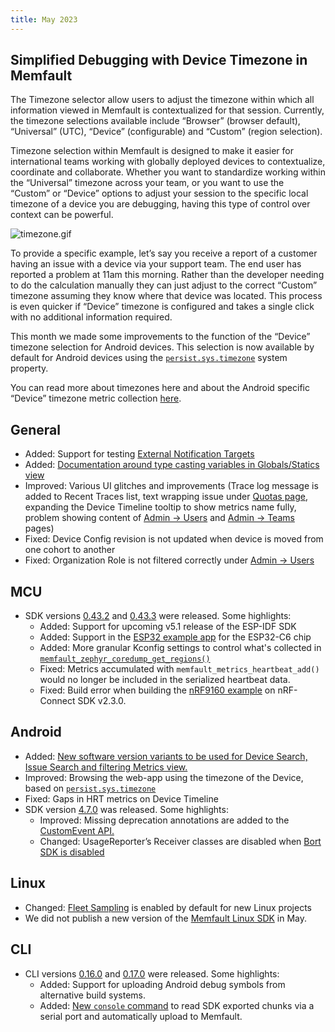 ```yaml
---
title: May 2023
---
```


## Simplified Debugging with Device Timezone in Memfault

The Timezone selector allow users to adjust the timezone within which all
information viewed in Memfault is contextualized for that session. Currently,
the timezone selections available include “Browser” (browser default),
“Universal” (UTC), “Device” (configurable) and “Custom” (region selection).

Timezone selection within Memfault is designed to make it easier for
international teams working with globally deployed devices to contextualize,
coordinate and collaborate. Whether you want to standardize working within the
“Universal” timezone across your team, or you want to use the “Custom” or
“Device” options to adjust your session to the specific local timezone of a
device you are debugging, having this type of control over context can be
powerful.

![timezone.gif](/img/blog/2023-05-31-Timezone.gif)

To provide a specific example, let’s say you receive a report of a customer
having an issue with a device via your support team. The end user has reported a
problem at 11am this morning. Rather than the developer needing to do the
calculation manually they can just adjust to the correct “Custom” timezone
assuming they know where that device was located. This process is even quicker
if “Device” timezone is configured and takes a single click with no additional
information required.

This month we made some improvements to the function of the “Device” timezone
selection for Android devices. This selection is now available by default for
Android devices using the
[`persist.sys.timezone`](/docs/android/android-builtin-metrics/#system-properties)
system property.

You can read more about timezones here and about the Android specific “Device”
timezone metric collection
[here](/docs/android/android-builtin-metrics/#system-properties).

<!-- truncate -->

## General

- Added: Support for testing
  [External Notification Targets](https://app.memfault.com/organizations/-/projects/-/settings/notifications/externals?new)
- Added:
  [Documentation around type casting variables in Globals/Statics view](/docs/platform/trace-details/#type-casting)
- Improved: Various UI glitches and improvements (Trace log message is added to
  Recent Traces list, text wrapping issue under
  [Quotas page](https://app.memfault.com/organizations/-/projects/-/settings/quotas),
  expanding the Device Timeline tooltip to show metrics name fully, problem
  showing content of
  [Admin → Users](https://app.memfault.com/organizations/-/settings/users) and
  [Admin → Teams](https://app.memfault.com/organizations/-/settings/teams)
  pages)
- Fixed: Device Config revision is not updated when device is moved from one
  cohort to another
- Fixed: Organization Role is not filtered correctly under
  [Admin → Users](https://app.memfault.com/organizations/-/settings/users)

## MCU

- SDK versions
  [0.43.2](https://github.com/memfault/memfault-firmware-sdk/blob/master/CHANGES.md#changes-between-memfault-sdk-0432-and-0431---may-3-2023)
  and
  [0.43.3](https://github.com/memfault/memfault-firmware-sdk/blob/master/CHANGES.md#changes-between-memfault-sdk-0433-and-0432---may-22-2023)
  were released. Some highlights:
  - Added: Support for upcoming v5.1 release of the ESP-IDF SDK
  - Added: Support in the
    [ESP32 example app](https://github.com/memfault/memfault-firmware-sdk/blob/master/examples/esp32)
    for the ESP32-C6 chip
  - Added: More granular Kconfig settings to control what's collected in
    [`memfault_zephyr_coredump_get_regions()`](https://github.com/memfault/memfault-firmware-sdk/blob/master/ports/zephyr/common/memfault_platform_coredump_regions.c)
  - Fixed: Metrics accumulated with `memfault_metrics_heartbeat_add()` would no
    longer be included in the serialized heartbeat data.
  - Fixed: Build error when building the
    [nRF9160 example](https://github.com/memfault/memfault-firmware-sdk/blob/master/examples/nrf-connect-sdk/nrf9160)
    on nRF-Connect SDK v2.3.0.

## Android

- Added:
  [New software version variants to be used for Device Search, Issue Search and filtering Metrics view.](/docs/platform/software-version-hardware-version/#android-2)
- Improved: Browsing the web-app using the timezone of the Device, based on
  [`persist.sys.timezone`](/docs/android/android-builtin-metrics/#system-properties)
- Fixed: Gaps in HRT metrics on Device Timeline
- SDK version
  [4.7.0](https://github.com/memfault/bort/blob/master/CHANGELOG.md#v470) was
  released. Some highlights:
  - Improved: Missing deprecation annotations are added to the
    [CustomEvent API.](/docs/android/custom-events/)
  - Changed: UsageReporter’s Receiver classes are disabled when
    [Bort SDK is disabled](/docs/android/android-bort/#enabling-the-sdk-at-runtime)

## Linux

- Changed: [Fleet Sampling](/docs/platform/fleet-sampling/) is enabled by
  default for new Linux projects
- We did not publish a new version of the
  [Memfault Linux SDK](https://github.com/memfault/memfault-linux-sdk) in May.

## CLI

- CLI versions [0.16.0](https://pypi.org/project/memfault-cli/0.16.0/) and
  [0.17.0](https://pypi.org/project/memfault-cli/0.17.0/) were released. Some
  highlights:
  - Added: Support for uploading Android debug symbols from alternative build
    systems.
  - Added:
    [New `console` command](/docs/ci/install-memfault-cli/#installing-the-memfault-cli-tool)
    to read SDK exported chunks via a serial port and automatically upload to
    Memfault.
